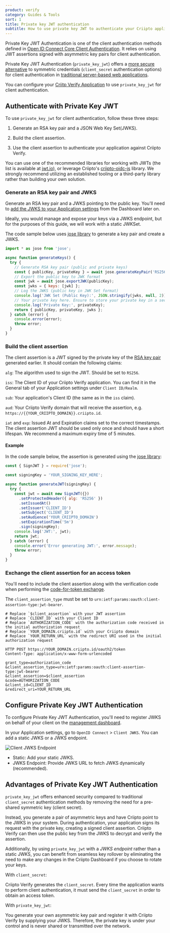 ```yaml
---
product: verify
category: Guides & Tools
sort: 1
title: Private key JWT authentication
subtitle: How to use private key JWT to authenticate your Criipto application
---
```




Private Key JWT Authentication is one of the client authentication methods defined in [Open ID Connect Core Client Authentication](https://openid.net/specs/openid-connect-core-1_0.html#ClientAuthentication).
It relies on using JWT assertions signed with asymmetric key pairs for client authentication.

<Highlight icon="file-lines">

Private Key JWT Authentication (`private_key_jwt`) offers a [more secure alternative](/verify/guides/privatekey-jwt/#advantages-of-private-key-jwt-authentication) to symmetric credentials (`client_secret` authentication options)
for client authentication in [traditional server-based web applications](/verify/getting-started/oidc-intro/#using-openid-connect-to-integrate-with-criipto-verify).

</Highlight>

You can configure your [Criitp Verify Application](https://docs.criipto.com/verify/getting-started/basics/#applications) to use `private_key_jwt` for client authentication.

## Authenticate with Private Key JWT

To use `private_key_jwt` for client authentication, follow these three steps:

1. Generate an RSA key pair and a JSON Web Key Set(JWKS).

2. Build the client assertion.

3. Use the client assertion to authenticate your application against Criipto Verify.

You can use one of the recommended libraries for working with JWTs (the list is available at [jwt.io](https://jwt.io/libraries)), or leverage Criipto's [criipto-oidc-js](https://github.com/criipto/criipto-oidc-js) library. We strongly recommend utilizing an established tooling or a third-party library rather than building your own solution.

### Generate an RSA key pair and JWKS

Generate an RSA key pair and a JWKS pointing to the public key. You'll need to [add the JWKS to your Application settings](/verify/guides/privatekey-jwt/#configure-private-key-jwt-authentication) from the Dashboard later on.

<Highlight icon="exclamation">

Ideally, you would manage and expose your keys via a JWKS endpoint, but for the purposes of this guide, we will work with a static JWKSet.

</Highlight>

The code sample below uses [jose library](https://github.com/panva/jose) to generate a key pair and create a JWKS.

```javascript
import * as jose from 'jose';

async function generateKeys() {
  try {
    // Generate RSA key pair (public and private keys)
    const { publicKey, privateKey } = await jose.generateKeyPair('RS256');
    // Export the public key to JWK format
    const jwk = await jose.exportJWK(publicKey);
    const jwks = { keys: [jwk] };
    // Log the JWKS (public key in JWK Set format)
    console.log('JWK Set (Public Key):', JSON.stringify(jwks, null, 2));
    // Your private key here. Ensure to store your private key in a secure environment.
    console.log('Private Key:', privateKey);
    return { publicKey, privateKey, jwks };
  } catch (error) {
    console.error(error);
    throw error;
  }
}
```

### Build the client assertion

The client assertion is a JWT signed by the private key of the [RSA key pair](/verify/guides/privatekey-jwt/#generate-an-rsa-key-pair-and-jwks) generated earlier. It should contain the following claims:

`alg`: The algorithm used to sign the JWT. Should be set to `RS256`.

`iss`: The Client ID of your Criipto Verify application. You can find it in the General tab of your Application settings under `Client ID/Realm`.

`sub`: Your application's Client ID (the same as in the `iss` claim).

`aud`: Your Criipto Verify domain that will receive the assertion, e.g. `https://{{YOUR_CRIIPTO_DOMAIN}}.criipto.id`.

`iat` and `exp`: Issued At and Expiration claims set to the correct timestamps. The client assertion JWT should be used only once and should have a short lifespan. We recommend a maximum expiry time of 5 minutes.

#### Example

In the code sample below, the assertion is generated using the [jose library](https://github.com/panva/jose):

```javascript
const { SignJWT } = require('jose');

const signingKey = 'YOUR_SIGNING_KEY_HERE';

async function generateJWT(signingKey) {
  try {
    const jwt = await new SignJWT({})
      .setProtectedHeader({ alg: 'RS256' })
      .setIssuedAt()
      .setIssuer('CLIENT_ID')
      .setSubject('CLIENT_ID')
      .setAudience('YOUR_CRIIPTO_DOMAIN')
      .setExpirationTime('5m')
      .sign(signingKey);
    console.log('JWT:', jwt);
    return jwt;
  } catch (error) {
    console.error('Error generating JWT:', error.message);
    throw error;
  }
}
```

### Exchange the client assertion for an access token

You'll need to include the client assertion along with the verification code when performing the [code-for-token exchange](/verify/getting-started/oidc-intro/#exchange-the-code-for-a-token).

The `client_assertion_type` must be set to `urn:ietf:params:oauth:client-assertion-type:jwt-bearer`.

```curl
# Replace `$client_assertion` with your JWT assertion
# Replace `CLIENT_ID` with your Client ID
# Replace `AUTHORIZATION_CODE` with the authorization code received in the initial authorization request
# Replace `YOUR_DOMAIN.criipto.id` with your Criipto domain
# Replace `YOUR_RETURN_URL` with the redirect URI used in the initial authorization request

HTTP POST https://YOUR_DOMAIN.criipto.id/oauth2/token
Content-Type: application/x-www-form-urlencoded

grant_type=authorization_code
&client_assertion_type=urn:ietf:params:oauth:client-assertion-type:jwt-bearer
&client_assertion=$client_assertion
&code=AUTHORIZATION_CODE
&client_id=CLIENT_ID
&redirect_uri=YOUR_RETURN_URL
```

## Configure Private Key JWT Authentication

To configure Private Key JWT Authentication, you'll need to register JWKS on behalf of your client on the [management dashboard](https://dashboard.criipto.com).

In your Application settings, go to `OpenID Connect` > `Client JWKS`. You can add a static JWKS or a JWKS endpoint.

![Client JWKS Endpoint](./images/JWKS_endpoint.png)

- Static: Add your static JWKS.
- JWKS Endpoint: Provide JWKS URL to fetch JWKS dynamically (recommended).

## Advantages of Private Key JWT Authentication

`private_key_jwt` offers enhanced security compared to traditional `client_secret` authentication methods by removing the need for a pre-shared symmetric key (client secret).

Instead, you generate a pair of asymmetric keys and have Criipto point to the JWKS in your system. During authentication, your application signs its request with the private key, creating a signed client assertion. Criipto Verify can then use the public key from the JWKS to decrypt and verify the assertion.

Additionally, by using `private_key_jwt` with a _JWKS endpoint_ rather than a static JWKS, you can benefit from seamless key rollover by eliminating the need to make any changes in the Criipto Dashboard if you choose to rotate your keys.

<Highlight icon="file-lines">

With `client_secret`:

Criipto Verify generates the `client_secret`. Every time the application wants to perform client authentication, it must send the `client_secret` in order to obtain an access token.

With `private_key_jwt`:

You generate your own asymmetric key pair and register it with Criipto Verify by supplying your JWKS. Therefore, the private key is under your control and is never shared or transmitted over the network.

</Highlight>
